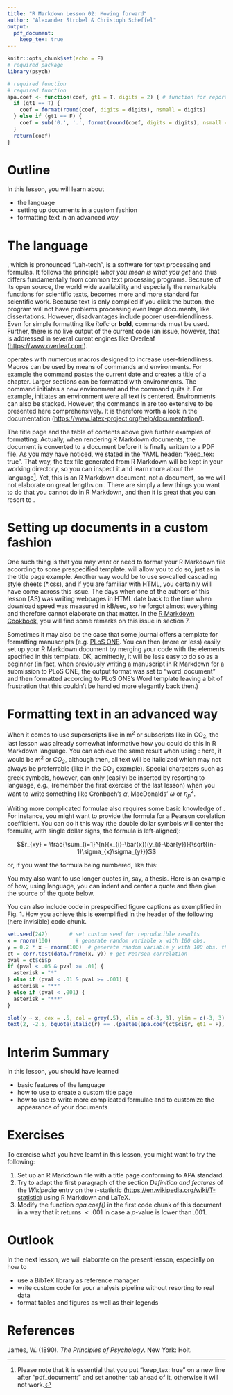 ```yaml
---
title: "R Markdown Lesson 02: Moving forward"
author: "Alexander Strobel & Christoph Scheffel"
output: 
  pdf_document:
    keep_tex: true
---
```


```{=tex}
\begin{titlepage} \begin{center}
    
    \vspace{2.5cm}
    
    \huge
    Title of the thesis
    
    \vspace{1.5cm}
    
    \Large
    Dissertation

    \vspace{0.5cm}

    \normalsize
    For the degree of\\
    Doctor rerum naturalium\\
    (Dr. rer. nat.)
    
    \vspace{0.5cm}
    
    \normalsize
    Presented to the Faculty of Psychology\\
    Technische Universität Dresden\\
    by
    
    \vspace{0.5cm}
    
    Your Name\\
    Born on 9 November 1989 
    
    \vfill
    
    \normalsize
    Reviewers:\\
    Prof. Dr. AB\\
    Prof. Dr. CD

    \vspace{1.5cm}
    
    \normalsize
    Submitted on 6 December 2020

\end{center}
\end{titlepage}
```
\tableofcontents

\newpage

```r
knitr::opts_chunk$set(echo = F)
# required package
library(psych)

# required function
# required function
apa.coef <- function(coef, gt1 = T, digits = 2) { # function for reporting results according to APA conventions
  if (gt1 == T) {
    coef = format(round(coef, digits = digits), nsmall = digits)
  } else if (gt1 == F) {
    coef = sub('0.', '.', format(round(coef, digits = digits), nsmall = digits))
  }
  return(coef)
}

```

# Outline

In this lesson, you will learn about

-   the \LaTeX{} language
-   setting up documents in a custom fashion
-   formatting text in an advanced way

# The \LaTeX{} language

\LaTeX{}, which is pronounced "Lah-tech", is a software for text processing and formulas. It follows the principle *what you mean is what you get* and thus differs fundamentally from common text processing programs. Because of its open source, the world wide availability and especially the remarkable functions for scientific texts, \LaTeX{} becomes more and more standard for scientific work. Because text is only compiled if you click the button, the program will not have problems processing even large documents, like dissertations. However, disadvantages include poorer user-friendliness. Even for simple formatting like *italic* or **bold**, commands must be used. Further, there is no live output of the current code (an issue, however, that is addressed in several curent \LaTeX{} engines like Overleaf (<https://www.overleaf.com>).

\LaTeX{} operates with numerous macros designed to increase user-friendliness. Macros can be used by means of commands and environments. For example the command \verb+\today+ pastes the current date and \verb+\chapter{title}+ creates a title of a chapter. Larger sections can be formatted with environments. The command \verb+\begin{*name of environment*}+ initiates a new environment and the command \verb+\end{*name of environment*}+ quits it. For example, \verb+\begin{center}+ initiates an environment were all text is centered. Environments can also be stacked. However, the commands in \LaTeX{} are too extensive to be presented here comprehensively. It is therefore worth a look in the documentation (<https://www.latex-project.org/help/documentation/>).

The title page and the table of contents above give further examples of \LaTeX{} formatting. Actually, when rendering R Markdown documents, the document is converted to a \LaTeX{} document before it is finally written to a PDF file. As you may have noticed, we stated in the YAML header: "keep_tex: true". That way, the tex file generated from R Markdown will be kept in your working directory, so you can inspect it and learn more about the \LaTeX{} language[^1]. Yet, this is an R Markdown document, not a \LaTeX{} document, so we will not elaborate on great lengths on \LaTeX{}. There are simply a few things you want to do that you cannot do in R Markdown, and then it is great that you can resort to \LaTeX{}.

[^1]: Please note that it is essential that you put "keep_tex: true" on a new line after "pdf_document:" and set another tab ahead of it, otherwise it will not work.

# Setting up documents in a custom fashion

One such thing is that you may want or need to format your R Markdown file according to some prespecified template. \LaTeX{} will allow you to do so, just as in the title page example. Another way would be to use so-called cascading style sheets (\*.css), and if you are familiar with HTML, you certainly will have come across this issue. The days when one of the authors of this lesson (AS) was writing webpages in HTML date back to the time when download speed was measured in kB/sec, so he forgot almost everything and therefore cannot elaborate on that matter. In the [R Markdown Cookbook](https://bookdown.org/yihui/rmarkdown-cookbook/), you will find some remarks on this issue in section 7.

Sometimes it may also be the case that some journal offers a \LaTeX{} template for formatting manuscripts (e.g. [PLoS ONE](https://journals.plos.org/plosone/s/latex). You can then (more or less) easily set up your R Markdown document by merging your code with the \LaTeX{} elements specified in this template. OK, admittedly, it will be less easy to do so as a beginner (in fact, when previously writing a manuscript in R Markdown for a submission to PLoS ONE, the output format was set to "word_document" and then formatted according to PLoS ONE's Word template leaving a bit of frustration that this couldn't be handled more elegantly back then.)

# Formatting text in an advanced way

When it comes to use superscripts like in m^2^ or subscripts like in CO~2~, the last lesson was already somewhat informative how you could do this in R Markdown language. You can achieve the same result when using \LaTeX{}: here, it would be $m^2$ or $CO_{2}$, although then, all text will be italicized which may not always be preferrable (like in the CO~2~ example). Special characters such as greek symbols, however, can only (easily) be inserted by resorting to \LaTeX{} language, e.g., (remember the first exercise of the last lesson) when you want to write something like Cronbach's $\alpha$, MacDonalds' $\omega$ or $\eta_{p}^2$.

Writing more complicated formulae also requires some basic knowledge of \LaTeX{}. For instance, you might want to provide the formula for a Pearson corelation coefficient. You can do it this way (the double dollar symbols will center the formular, with single dollar signs, the formula is left-aligned):

$$r_{xy} = \frac{\sum_{i=1}^{n}(x_{i}-\bar{x})(y_{i}-\bar{y})}{\sqrt{(n-1)\sigma_{x}\sigma_{y}}}$$

or, if you want the formula being numbered, like this:

```{=tex}
\begin{align}
r_{xy} = \frac{\sum_{i=1}^{n}(x_{i}-\bar{x})(y_{i}-\bar{y})}{\sqrt{(n-1)\sigma_{x}\sigma_{y}}}
\end{align}
```
You may also want to use longer quotes in, say, a thesis. Here is an example of how, using \LaTeX{} language, you can indent and center a quote and then give the source of the quote below.

```{=tex}
\begin{quote}
Keep the faculty of effort alive in you by a little gratuitous exercise every day. That is, be systematically ascetic or heroic in little unnecessary points, do every day or two something for no other reason than that you would rather not do it, so that when the hour of dire need draws nigh, it may find you not unnerved and untrained to stand the test.

\begin{flushright}
\textit{William James (1890)}
\end{flushright}

\end{quote}
```
You can also include \LaTeX{} code in prespecified figure captions as exemplified in Fig. 1. How you achieve this is exemplified in the header of the following (here invisible) code chunk.

```r
set.seed(242)       # set custom seed for reproducible results
x = rnorm(100)        # generate random variable x with 100 obs.
y = 0.2 * x + rnorm(100)  # generate random variable y with 100 obs. that covaries with x
ct = corr.test(data.frame(x, y)) # get Pearson correlation
pval = ct$ci$p
if (pval < .05 & pval >= .01) {
  asterisk = "*"
} else if (pval < .01 & pval >= .001) {
  asterisk = "**"
} else if (pval < .001) {
  asterisk = "***"
}

plot(y ~ x, cex = .5, col = grey(.5), xlim = c(-3, 3), ylim = c(-3, 3), cex.axis = .7)
text(2, -2.5, bquote(italic(r) == .(paste0(apa.coef(ct$ci$r, gt1 = F), asterisk, collapse = ""))), cex = .8)

```

# Interim Summary

In this lesson, you should have learned

-   basic features of the \LaTeX{} language
-   how to use \LaTeX{} to create a custom title page
-   how to use \LaTeX{} to write more complicated formulae and to customize the appearance of your documents

# Exercises

To exercise what you have learnt in this lesson, you might want to try the following:

1.  Set up an R Markdown file with a title page conforming to APA standard.
2.  Try to adapt the first paragraph of the section *Definition and features* of the *Wikipedia* entry on the $t$-statistic (<https://en.wikipedia.org/wiki/T-statistic>) using R Markdown and LaTeX.
3.  Modify the function *apa.coef()* in the first code chunk of this document in a way that it returns $<.001$ in case a $p$-value is lower than .001.

# Outlook

In the next lesson, we will elaborate on the present lesson, especially on how to

-   use a BibTeX library as reference manager
-   write custom code for your analysis pipeline without resorting to real data
-   format tables and figures as well as their legends

# References

James, W. (1890). *The Principles of Psychology*. New York: Holt.

